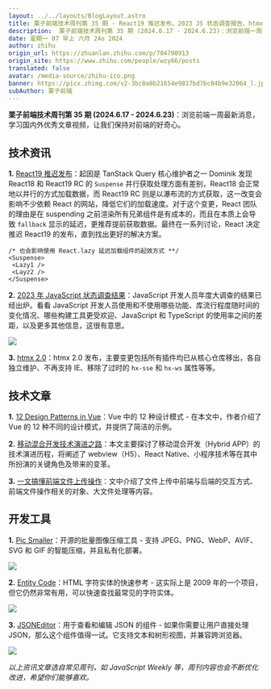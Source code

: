 ```yaml
---
layout: ../../layouts/BlogLayout.astro
title: 栗子前端技术周刊第 35 期 - React19 推迟发布、2023 JS 状态调查报告、htmx 2.0...
description:  栗子前端技术周刊第 35 期 (2024.6.17 - 2024.6.23)：浏览前端一周最新消息，学习国内外优秀文章视频，让我们保持对前端的好奇心。1. React19 推迟发布：起因是 TanStack Query 核心维护者之一 Dominik 发现 React18 和 React19 RC 的 Suspense 并行获取处理方面有差别，React18 会正常地以并行的方式加载数据，而 React19 RC 则是以瀑布流的方式获取，这一改变会影响不少依赖 React 的网站，降低它们的加载速度。对于这个变更，React 团队的理由是在 suspending 之前渲染所有兄弟组件是有成本的，而且在本质上会导致 fallback 显示的延迟，更推荐提前获取数据。最终在一系列讨论，React 决定推迟 React19 的发布，直到找出更好的解决方案。
date: 星期一 07 早上 六月 24o 2024
author: zhihu
origin_url: https://zhuanlan.zhihu.com/p/704790913
origin_site: https://www.zhihu.com/people/wzy66/posts
translated: false
avatar: /media-source/zhihu-ico.png
banner: https://picx.zhimg.com/v2-3bc0a8b21654e9817bd7bc04b9e32064_l.jpg
subAuthor: 栗子前端
---
```



<Reference client:only="react" title="栗子前端技术周刊第 35 期 - React19 推迟发布、2023 JS 状态调查报告、htmx 2.0..." url="https://zhuanlan.zhihu.com/p/704790913" />



**栗子前端技术周刊第 35 期 (2024.6.17 - 2024.6.23)**：浏览前端一周最新消息，学习国内外优秀文章视频，让我们保持对前端的好奇心。

## **技术资讯**

**1\.** [React19 推迟发布](https://link.zhihu.com/?target=https%3A//www.infoq.cn/article/TP67w8oHSQzVFyhyVt2m)：起因是 TanStack Query 核心维护者之一 Dominik 发现 React18 和 React19 RC 的 `Suspense` 并行获取处理方面有差别，React18 会正常地以并行的方式加载数据，而 React19 RC 则是以瀑布流的方式获取，这一改变会影响不少依赖 React 的网站，降低它们的加载速度。对于这个变更，React 团队的理由是在 suspending 之前渲染所有兄弟组件是有成本的，而且在本质上会导致 `fallback` 显示的延迟，更推荐提前获取数据。最终在一系列讨论，React 决定推迟 React19 的发布，直到找出更好的解决方案。

```text
/* 也会影响使用 React.lazy 延迟加载组件的起效方式 **/
<Suspense>
 <Lazy1 />
 <Layz2 />
</Suspense>
```

**2\.** [2023 年 JavaScript 状态调查结果](https://link.zhihu.com/?target=https%3A//2023.stateofjs.com/zh-Hans/)：JavaScript 开发人员年度大调查的结果已经出炉。看看 JavaScript 开发人员使用和不使用哪些功能、库流行程度随时间的变化情况、哪些构建工具更受欢迎、JavaScript 和 TypeScript 的使用率之间的差距，以及更多其他信息，这很有意思。

![](https://pic3.zhimg.com/v2-b34577f422ae53143ea48260c9a29c46_b.jpg)

**3\.** [htmx 2.0](https://link.zhihu.com/?target=https%3A//htmx.org/posts/2024-06-17-htmx-2-0-0-is-released)：htmx 2.0 发布，主要变更包括所有插件均已从核心仓库移出，各自独立维护、不再支持 IE、移除了过时的 `hx-sse` 和 `hx-ws` 属性等等。

## **技术文章**

**1\.** [12 Design Patterns in Vue](https://link.zhihu.com/?target=https%3A//michaelnthiessen.com/12-design-patterns-vue)：Vue 中的 12 种设计模式 - 在本文中，作者介绍了 Vue 的 12 种不同的设计模式，并提供了简洁的示例。

**2\.** [移动混合开发技术演进之路](https://link.zhihu.com/?target=https%3A//juejin.cn/post/7382051737362284559)：本文主要探讨了移动混合开发（Hybrid APP）的技术演进历程，将阐述了 webview（H5）、React Native、小程序技术等在其中所扮演的关键角色及带来的变革。

**3\.** [一文搞懂前端文件上传操作](https://link.zhihu.com/?target=https%3A//juejin.cn/post/7377195179758927911)：文中介绍了文件上传中前端与后端的交互方式、前端文件操作相关的对象、大文件处理等内容。

## **开发工具**

**1\.** [Pic Smaller](https://link.zhihu.com/?target=https%3A//github.com/joye61/pic-smaller)：开源的批量图像压缩工具 - 支持 JPEG、PNG、WebP、AVIF、SVG 和 GIF 的智能压缩，并且私有化部署。

![](https://pic3.zhimg.com/v2-2e0cdf8127f8adfea8feca3cc0fea982_b.jpg)

**2\.** [Entity Code](https://link.zhihu.com/?target=https%3A//entitycode.com/%23featured-content)：HTML 字符实体的快速参考 - 这实际上是 2009 年的一个项目，但它仍然非常有用，可以快速查找最常见的字符实体。

![](https://pic4.zhimg.com/v2-5c9a8500d194ec2b6cb1233bd3e5f02f_b.jpg)

**3\.** [JSONEditor](https://link.zhihu.com/?target=https%3A//github.com/josdejong/jsoneditor)：用于查看和编辑 JSON 的组件 - 如果你需要让用户直接处理 JSON，那么这个组件值得一试。它支持文本和树形视图，并兼容跨浏览器。

![](https://pic3.zhimg.com/v2-4a5ec4fd7c4945878ba87a0b2258f9ee_b.jpg)

_以上资讯文章选自常见周刊，如 JavaScript Weekly 等，周刊内容也会不断优化改进，希望你们能够喜欢。_



